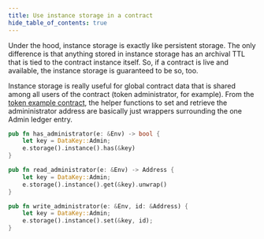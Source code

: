 ```yaml
---
title: Use instance storage in a contract
hide_table_of_contents: true
---
```


Under the hood, instance storage is exactly like persistent storage. The only difference is that anything stored in instance storage has an archival TTL that is tied to the contract instance itself. So, if a contract is live and available, the instance storage is guaranteed to be so, too.

Instance storage is really useful for global contract data that is shared among all users of the contract (token administrator, for example). From the [token example contract](../../tutorials/tokens.mdx), the helper functions to set and retrieve the admininistrator address are basically just wrappers surrounding the one Admin ledger entry.

```rust
pub fn has_administrator(e: &Env) -> bool {
    let key = DataKey::Admin;
    e.storage().instance().has(&key)
}

pub fn read_administrator(e: &Env) -> Address {
    let key = DataKey::Admin;
    e.storage().instance().get(&key).unwrap()
}

pub fn write_administrator(e: &Env, id: &Address) {
    let key = DataKey::Admin;
    e.storage().instance().set(&key, id);
}
```
